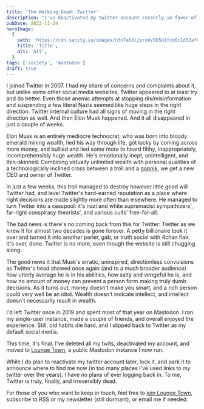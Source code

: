```yaml
---
title: 'The Walking Dead: Twitter'
description: "I've deactivated my twitter account recently in favor of Mastodon. Here's why."
pubDate: 2022-11-24
heroImage:
  {
    path: 'https://cdn.sanity.io/images/n3o7a5dl/prod/8b5b1fcb6c1d52af63ec2c82657fd568f8a17b55-1000x500.png',
    title: 'Title',
    alt: 'Alt',
  }
tags: ['society', 'mastodon']
draft: true
---
```


I joined Twitter in 2007. I had my share of concerns and complaints about it, but unlike some other social media websites, Twitter appeared to at least try and do better. Even those anemic attempts at stopping dis/misinformation and suspending a few literal Nazis seemed like huge steps in the right direction. Twitter internal culture had all signs of moving in the right direction as well. And then Elon Musk happened. And it all disappeared in just a couple of weeks.

Elon Musk is an entirely mediocre technocrat, who was born into bloody emerald mining wealth, lied his way through life, got lucky by coming across more money, and bullied and lied some more to hoard filthy, inappropriately, incomprehensibly huge wealth. He's emotionally inept, unintelligent, and thin-skinned. Combining virtually unlimited wealth with personal qualities of a technologically inclined cross between a troll and a [gopnik](https://en.wikipedia.org/wiki/Gopnik), we get a new CEO and owner of Twitter.

In just a few weeks, this troll managed to destroy however little good will Twitter had, and level Twitter's hard-earned reputation as a place where right decisions are made slightly more often than elsewhere. He managed to turn Twitter into a cesspool: it's nazi and white supremacist sympathizers', far-right conspiracy theorists', and various cults' free-for-all.

The bad news is there's no coming back from this for Twitter: Twitter as we knew it for almost two decades is gone forever. A petty billionaire took it over and turned it into another parler, gab, or truth social with 4chan flair. It's over, done. Twitter is no more, even though the website is still chugging along.

The good news it that Musk's erratic, uninspired, directionless convulsions as Twitter's head showed once again (and to a much broader audience) how utterly average he is in his abilities, how salty and vengeful he is, and how no amount of money can prevent a person form making truly dumb decisions. As it turns out, money doesn't make you smart, and a rich person could very well be an idiot. Wealth doesn't indicate intellect, and intellect doesn't necessarily result in wealth.

I'd left Twitter once in 2019 and spent most of that year on Mastodon. I ran my single-user instance, made a couple of friends, and overall enjoyed the experience. Still, old habits die hard, and I slipped back to Twitter as my default social media.

This time, it's final. I've deleted all my twits, deactivated my account, and moved to [Lounge Town](https://lounge.town), a public Mastodon instance I now run.

While I do plan to reactivate my twitter account later, lock it, and park it to announce where to find me now (in too many places I've used links to my twitter over the years), I have no plans of ever logging back in. To me, Twitter is truly, finally, and irreversibly dead.

For those of you who want to keep in touch, feel free to [join Lounge Town](https://lounge.town/invite/AGdBc6nV), subscribe to RSS or my newsletter (still dormant), or email me if needed.
